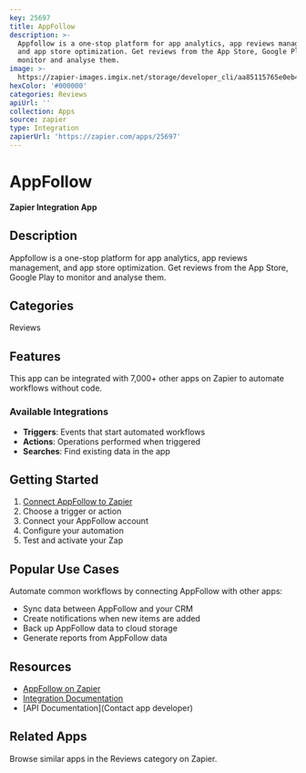 ```yaml
---
key: 25697
title: AppFollow
description: >-
  Appfollow is a one-stop platform for app analytics, app reviews management,
  and app store optimization. Get reviews from the App Store, Google Play to
  monitor and analyse them.
image: >-
  https://zapier-images.imgix.net/storage/developer_cli/aa85115765e0eb4fd79e31ab5a2164b3.png?auto=format%2Ccompress&ixlib=python-3.0.0&q=50
hexColor: '#000000'
categories: Reviews
apiUrl: ''
collection: Apps
source: zapier
type: Integration
zapierUrl: 'https://zapier.com/apps/25697'
---
```

# AppFollow

**Zapier Integration App**

## Description

Appfollow is a one-stop platform for app analytics, app reviews management, and app store optimization. Get reviews from the App Store, Google Play to monitor and analyse them.

## Categories

Reviews

## Features

This app can be integrated with 7,000+ other apps on Zapier to automate workflows without code.

### Available Integrations

- **Triggers**: Events that start automated workflows
- **Actions**: Operations performed when triggered
- **Searches**: Find existing data in the app

## Getting Started

1. [Connect AppFollow to Zapier](https://zapier.com/apps/25697)
2. Choose a trigger or action
3. Connect your AppFollow account
4. Configure your automation
5. Test and activate your Zap

## Popular Use Cases

Automate common workflows by connecting AppFollow with other apps:

- Sync data between AppFollow and your CRM
- Create notifications when new items are added
- Back up AppFollow data to cloud storage
- Generate reports from AppFollow data

## Resources

- [AppFollow on Zapier](https://zapier.com/apps/25697)
- [Integration Documentation](https://zapier.com/apps/25697/integrations)
- [API Documentation](Contact app developer)

## Related Apps

Browse similar apps in the Reviews category on Zapier.
